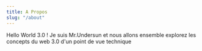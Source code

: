 ```yaml
---
title: A Propos
slug: "/about"
---
```


Hello World 3.0 !
Je suis Mr.Undersun et nous allons ensemble explorez les concepts du web 3.0 d'un point de vue technique 
